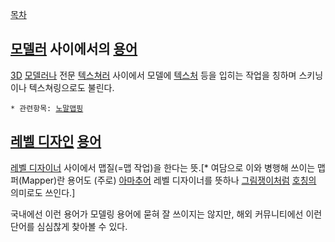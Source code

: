[[목차]]
== [[모델러]] 사이에서의 [[용어]] ==
[[3D]] [[모델러]]나 전문 [[텍스쳐러]] 사이에서 모델에 [[텍스처]] 등을 입히는 작업을 칭하며 스키닝이나 텍스쳐링으로도 불린다.

 * 관련항목: [[노말맵핑]]
== [[레벨 디자인]] [[용어]] ==
[[레벨 디자이너]] 사이에서 맵질(=맵 작업)을 한다는 뜻.[* 여담으로 이와 병행해 쓰이는 맵퍼(Mapper)란 용어도 (주로) [[아마추어]] 레벨 디자이너를 뜻하나 [[그림쟁이]]처럼 [[호칭]]의 의미로도 쓰인다.]

국내에선 이런 용어가 모델링 용어에 묻혀 잘 쓰이지는 않지만, 해외 커뮤니티에선 이런 단어를 심심찮게 찾아볼 수 있다.

